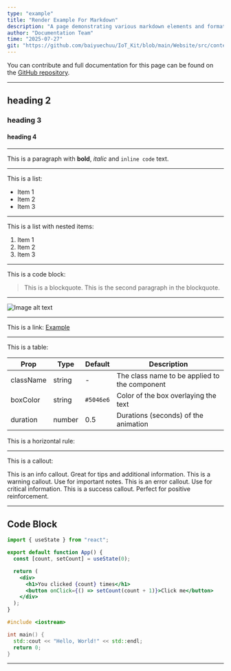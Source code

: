 ```yaml
---
type: "example"
title: "Render Example For Markdown"
description: "A page demonstrating various markdown elements and formatting options for rendering"
author: "Documentation Team"
time: "2025-07-27"
git: "https://github.com/baiyuechuu/IoT_Kit/blob/main/Website/src/content/docs/example.mdx"
---
```


<DocumentHeader 
  title="Render Example For Markdown"
  description="A page demonstrating various markdown elements and formatting options for rendering"
  author="Documentation Team"
  time="2025-07-27"
  git="https://github.com/baiyuechuu/IoT_Kit/blob/main/Website/src/content/docs/example.mdx"
/>

You can contribute and full documentation for this page can be found on the [GitHub repository](https://github.com/baiyuechuu/IoT_Kit/blob/main/Website/src/content/docs/example.mdx).

---

## heading 2

### heading 3

#### heading 4

---

This is a paragraph with **bold**, *italic* and `inline code` text.

---

This is a list:

- Item 1
- Item 2
- Item 3

---

This is a list with nested items:

1. Item 1
2. Item 2
3. Item 3

---

This is a code block:

> This is a blockquote.
> This is the second paragraph in the blockquote.

---

![Image alt text](https://scontent.fdad3-6.fna.fbcdn.net/v/t39.30808-6/524170111_3975314792732946_1557741597842447496_n.jpg?_nc_cat=107&ccb=1-7&_nc_sid=aa7b47&_nc_eui2=AeFQFQVFUopO4V_5KehgC004G0hp1fHnaY0bSGnV8edpjUK_TvuSlmppGbCf1JNAXsxvpnOXB_k6sP75UfGDwQi7&_nc_ohc=IDJyRyZnMicQ7kNvwF1HcHH&_nc_oc=AdkTHiPWkGvyc3Kx8kIXqimIq4BAvi5euLxHwN2u0h2VUz4jr-AzqR-O730WSkYNfIP6SeFXR9KhCXl-NahxeKDA&_nc_zt=23&_nc_ht=scontent.fdad3-6.fna&_nc_gid=3FNV0A6XHvLhSe7Jhy3cSw&oh=00_AfTsJ4AlcsLOJw6m8NujmMncT4qLkbxZkwP7qI-PpFLK3w&oe=6888C1DB)

---

This is a link: [Example](https://example.com)

---

This is a table:

| Prop        | Type     | Default   | Description                                   |
| ----------- | -------- | --------- | --------------------------------------------- |
| className | string | -       | The class name to be applied to the component |
| boxColor  | string | `#5046e6` | Color of the box overlaying the text          |
| duration  | number | 0.5     | Durations (seconds) of the animation          |

This is a horizontal rule:

---

This is a callout:

<Callout type="info">
  This is an info callout. Great for tips and additional information.
</Callout>

<Callout type="warning">
  This is a warning callout. Use for important notes.
</Callout>

<Callout type="error">
  This is an error callout. Use for critical information.
</Callout>

<Callout type="success">
  This is a success callout. Perfect for positive reinforcement.
</Callout>

---

## Code Block

```jsx
import { useState } from "react";

export default function App() {
  const [count, setCount] = useState(0);

  return (
    <div>
      <h1>You clicked {count} times</h1>
      <button onClick={() => setCount(count + 1)}>Click me</button>
    </div>
  );
}
```

```cpp 
#include <iostream>

int main() {
  std::cout << "Hello, World!" << std::endl;
  return 0;
}
```

---

<YouTube url="https://youtu.be/7qJx5RkOVV0?si=TnU4wDbg92k-aPu8"/>
